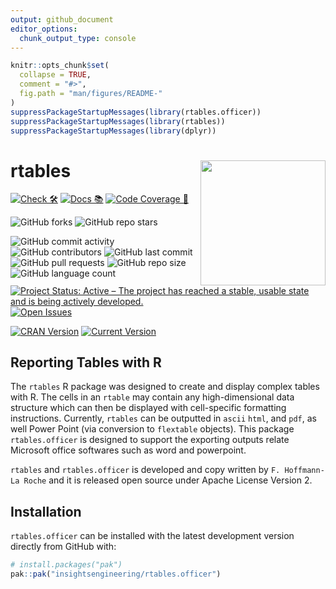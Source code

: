 ```yaml
---
output: github_document
editor_options:
  chunk_output_type: console
---
```


<!-- README.md is generated from README.Rmd. Please edit that file -->

```r
knitr::opts_chunk$set(
  collapse = TRUE,
  comment = "#>",
  fig.path = "man/figures/README-"
)
suppressPackageStartupMessages(library(rtables.officer))
suppressPackageStartupMessages(library(rtables))
suppressPackageStartupMessages(library(dplyr))
```

# rtables <a href='https://github.com/insightsengineering/rtables'><img src="man/figures/logo.png" align="right" height="200" width="200"/></a>

<!-- start badges -->
[![Check 🛠](https://github.com/insightsengineering/rtables.officer/actions/workflows/check.yaml/badge.svg)](https://github.com/insightsengineering/rtables.officer/actions/workflows/check.yaml)
[![Docs 📚](https://github.com/insightsengineering/rtables.officer/actions/workflows/docs.yaml/badge.svg)](https://insightsengineering.github.io/rtables.officer/)
[![Code Coverage 📔](https://raw.githubusercontent.com/insightsengineering/rtables.officer/_xml_coverage_reports/data/main/badge.svg)](https://raw.githubusercontent.com/insightsengineering/rtables.officer/_xml_coverage_reports/data/main/coverage.xml)

![GitHub forks](https://img.shields.io/github/forks/insightsengineering/rtables.officer?style=social)
![GitHub repo stars](https://img.shields.io/github/stars/insightsengineering/rtables.officer?style=social)

![GitHub commit activity](https://img.shields.io/github/commit-activity/m/insightsengineering/rtables.officer)
![GitHub contributors](https://img.shields.io/github/contributors/insightsengineering/rtables.officer)
![GitHub last commit](https://img.shields.io/github/last-commit/insightsengineering/rtables.officer)
![GitHub pull requests](https://img.shields.io/github/issues-pr/insightsengineering/rtables.officer)
![GitHub repo size](https://img.shields.io/github/repo-size/insightsengineering/rtables.officer)
![GitHub language count](https://img.shields.io/github/languages/count/insightsengineering/rtables.officer)
[![Project Status: Active – The project has reached a stable, usable state and is being actively developed.](https://www.repostatus.org/badges/latest/active.svg)](https://www.repostatus.org/#active)
[![Open Issues](https://img.shields.io/github/issues-raw/insightsengineering/rtables.officer?color=red\&label=open%20issues)](https://github.com/insightsengineering/rtables.officer/issues?q=is%3Aissue+is%3Aopen+sort%3Aupdated-desc)

[![CRAN Version](https://www.r-pkg.org/badges/version/rtables.officer)](https://CRAN.R-project.org/package=rtables.officer)
[![Current Version](https://img.shields.io/github/r-package/v/insightsengineering/rtables.officer/main?color=purple\&label=Development%20Version)](https://github.com/insightsengineering/rtables.officer/tree/main)
<!-- end badges -->

## Reporting Tables with R

The `rtables` R package was designed to create and display complex tables with R. The cells in an `rtable` may contain
any high-dimensional data structure which can then be displayed with cell-specific formatting instructions. Currently,
`rtables` can be outputted in `ascii` `html`, and `pdf`, as well Power Point (via conversion to `flextable` objects). This package `rtables.officer` is designed to support the exporting outputs relate Microsoft office softwares such as word and powerpoint. 

`rtables` and `rtables.officer` is developed and copy written by `F. Hoffmann-La Roche` and it is released open source under Apache
License Version 2.


## Installation

`rtables.officer` can be installed with the latest development version directly from GitHub with:

```r
# install.packages("pak")
pak::pak("insightsengineering/rtables.officer")
```



